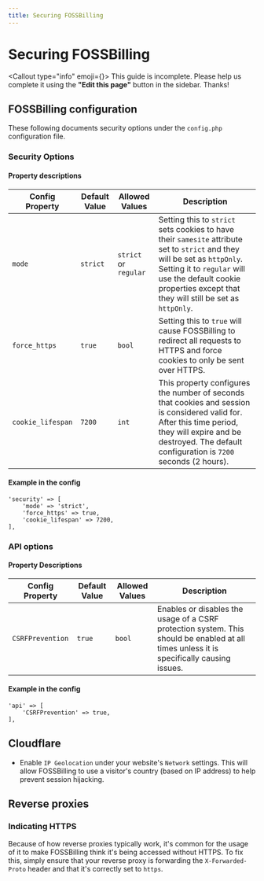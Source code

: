 ```yaml
---
title: Securing FOSSBilling
---
```



# <FontAwesomeIcon icon={faUserShield} /> Securing FOSSBilling

<Callout type="info" emoji={<FontAwesomeIcon icon={faPersonDigging} />}>
    This guide is incomplete. Please help us complete it using the **"Edit this page"** button in the sidebar. Thanks!
</Callout>

## FOSSBilling configuration

These following documents security options under the `config.php` configuration file.

### Security Options

#### Property descriptions 

| Config Property | Default Value | Allowed Values | Description |
| --- | --- | --- | --- |
| `mode` | `strict` | `strict` or `regular` | Setting this to `strict` sets cookies to have their `samesite` attribute set to `strict` and they will be set as `httpOnly`. Setting it to `regular` will use the default cookie properties except that they will still be set as `httpOnly`. |
| `force_https` | `true` | `bool` | Setting this to `true` will cause FOSSBilling to redirect all requests to HTTPS and force cookies to only be sent over HTTPS.|
| `cookie_lifespan` | `7200` | `int` | This property configures the number of seconds that cookies and session is considered valid for. After this time period, they will expire and be destroyed. The default configuration is `7200` seconds (2 hours).|

#### Example in  the config
```
'security' => [
	'mode' => 'strict',
	'force_https' => true,
	'cookie_lifespan' => 7200,
],
```

### API options

#### Property Descriptions 

| Config Property | Default Value | Allowed Values | Description |
| --- | --- | --- | --- |
| `CSRFPrevention` | `true` | `bool` | Enables or disables the usage of a CSRF protection system. This should be enabled at all times unless it is specifically causing issues.|

#### Example in  the config

```
'api' => [
	'CSRFPrevention' => true,
],
```

## Cloudflare
 - Enable `IP Geolocation` under your website's `Network` settings. This will allow FOSSBilling to use a visitor's country (based on IP address) to help prevent session hijacking.


## Reverse proxies

### Indicating HTTPS
 
Because of how reverse proxies typically work, it's common for the usage of it to make FOSSBilling think it's being accessed without HTTPS.
To fix this, simply ensure that your reverse proxy is forwarding the `X-Forwarded-Proto` header and that it's correctly set to `https`.
